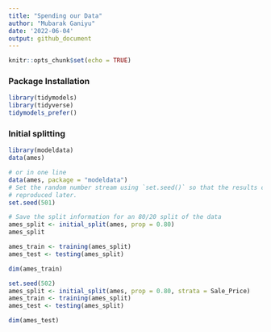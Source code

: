 ```yaml
---
title: "Spending our Data"
author: "Mubarak Ganiyu"
date: '2022-06-04'
output: github_document
---
```


```r
knitr::opts_chunk$set(echo = TRUE)
```

### Package Installation

```r
library(tidymodels)
library(tidyverse)
tidymodels_prefer()
```

### Initial splitting

```r
library(modeldata)
data(ames)

# or in one line
data(ames, package = "modeldata")
# Set the random number stream using `set.seed()` so that the results can be
# reproduced later.
set.seed(501)

# Save the split information for an 80/20 split of the data
ames_split <- initial_split(ames, prop = 0.80)
ames_split
```

```r
ames_train <- training(ames_split)
ames_test <- testing(ames_split)

dim(ames_train)
```

```r
set.seed(502)
ames_split <- initial_split(ames, prop = 0.80, strata = Sale_Price)
ames_train <- training(ames_split)
ames_test <- testing(ames_split)

dim(ames_test)
```

